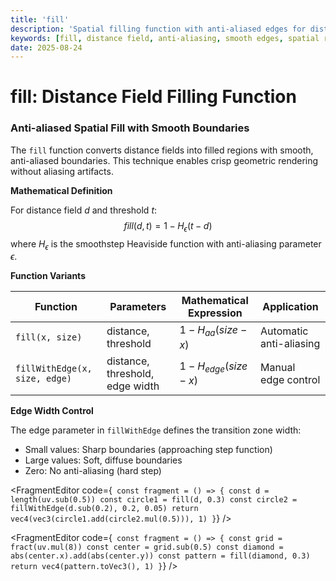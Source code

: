 ```yaml
---
title: 'fill'
description: 'Spatial filling function with anti-aliased edges for distance field rendering'
keywords: [fill, distance field, anti-aliasing, smooth edges, spatial rendering, 2D graphics]
date: 2025-08-24
---
```



# fill: Distance Field Filling Function

### Anti-aliased Spatial Fill with Smooth Boundaries

The `fill` function converts distance fields into filled regions with smooth, anti-aliased boundaries. This technique enables crisp geometric rendering without aliasing artifacts.

**Mathematical Definition**

For distance field $d$ and threshold $t$:
$$fill(d, t) = 1 - H_{\epsilon}(t - d)$$
where $H_{\epsilon}$ is the smoothstep Heaviside function with anti-aliasing parameter $\epsilon$.

**Function Variants**

| Function                      | Parameters                      | Mathematical Expression  | Application             |
| ----------------------------- | ------------------------------- | ------------------------ | ----------------------- |
| `fill(x, size)`               | distance, threshold             | $1 - H_{aa}(size - x)$   | Automatic anti-aliasing |
| `fillWithEdge(x, size, edge)` | distance, threshold, edge width | $1 - H_{edge}(size - x)$ | Manual edge control     |

**Edge Width Control**

The edge parameter in `fillWithEdge` defines the transition zone width:

- Small values: Sharp boundaries (approaching step function)
- Large values: Soft, diffuse boundaries
- Zero: No anti-aliasing (hard step)

<FragmentEditor
        code={`
const fragment = () => {
        const d = length(uv.sub(0.5))
        const circle1 = fill(d, 0.3)
        const circle2 = fillWithEdge(d.sub(0.2), 0.2, 0.05)
        return vec4(vec3(circle1.add(circle2.mul(0.5))), 1)
}`}
/>

<FragmentEditor
        code={`
const fragment = () => {
        const grid = fract(uv.mul(8))
        const center = grid.sub(0.5)
        const diamond = abs(center.x).add(abs(center.y))
        const pattern = fill(diamond, 0.3)
        return vec4(pattern.toVec3(), 1)
}`}
/>
